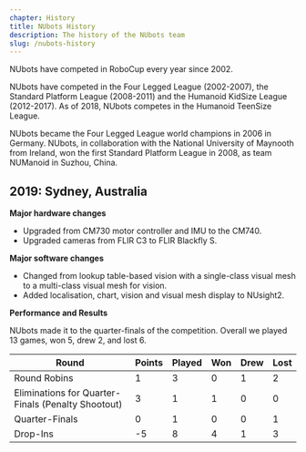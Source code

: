```yaml
---
chapter: History
title: NUbots History
description: The history of the NUbots team
slug: /nubots-history
---
```


NUbots have competed in RoboCup every year since 2002. 

NUbots have competed in the Four Legged League (2002-2007), the Standard Platform League (2008-2011) and the Humanoid KidSize League (2012-2017). As of 2018, NUbots competes in the Humanoid TeenSize League.

NUbots became the Four Legged League world champions in 2006 in Germany. NUbots, in collaboration with the National University of Maynooth from Ireland, won the first Standard Platform League in 2008, as team NUManoid in Suzhou, China.

## 2019: Sydney, Australia

**Major hardware changes**

* Upgraded from CM730 motor controller and IMU to the CM740.
* Upgraded cameras from FLIR C3 to FLIR Blackfly S.

**Major software changes**

* Changed from lookup table-based vision with a single-class visual mesh to a multi-class visual mesh for vision.
* Added localisation, chart, vision and visual mesh display to NUsight2.

**Performance and Results**

NUbots made it to the quarter-finals of the competition. Overall we played 13 games, won 5, drew 2, and lost 6.

| Round                                              | Points | Played | Won | Drew | Lost |
|----------------------------------------------------|--------|--------|-----|------|------|
| Round Robins                                       | 1      | 3      | 0   | 1    | 2    |
| Eliminations for Quarter-Finals (Penalty Shootout) |      3 |   1    | 1   | 0    |  0   |
| Quarter-Finals                                     |      0 |   1    | 0   | 0    |  1   |
| Drop-Ins                                           |    -5  |   8    | 4   | 1    |  3   |

